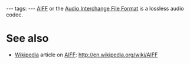 ---
tags:
---
[[AIFF]] or the [[Audio Interchange File Format]] is a lossless audio codec.

= See also =

* [[Wikipedia]] article on [[AIFF]]: http://en.wikipedia.org/wiki/AIFF
